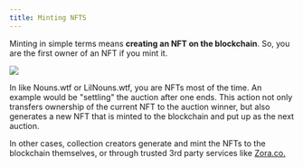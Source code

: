 ```yaml
---
title: Minting NFTS
---
```


Minting in simple terms means **creating an NFT on the blockchain**. So, you are the first owner of an NFT if you mint it.

![](/assets/nft-minted-2.png)

In <Nutshell children="NFT auctions" glossaryEntry="content/glossary/nft_auction.mdx" /> like Nouns.wtf or LilNouns.wtf, you are <Nutshell glossaryEntry="content/glossary/mint.mdx" children="minting" /> NFTs most of the time. An example would be "settling" the auction after one ends. This action not only transfers ownership of the current NFT to the auction winner, but also generates a new NFT that is minted to the blockchain and put up as the next auction.

In other cases, collection creators generate and mint the NFTs to the blockchain themselves, or through trusted 3rd party services like [Zora.co.](http://www.zora.co)
